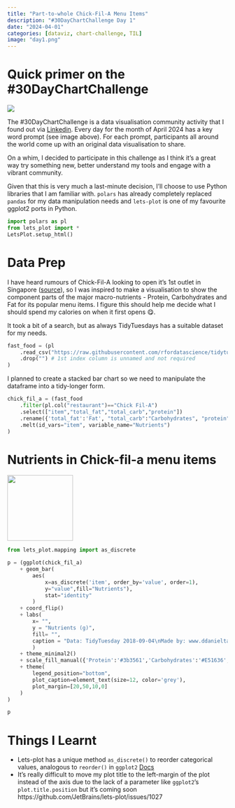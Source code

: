 ```yaml
---
title: "Part-to-whole Chick-Fil-A Menu Items"
description: "#30DayChartChallenge Day 1"
date: "2024-04-01"
categories: [dataviz, chart-challenge, TIL]
image: "day1.png"
---
```

# Quick primer on the #30DayChartChallenge
![](./30_day_chart_challenge.jpeg)

The #30DayChartChallenge is a data visualisation community activity that I found out via [Linkedin](https://www.linkedin.com/company/30daychartchallenge/). Every day for the month of April 2024 has a key word prompt (see image above). For each prompt, participants all around the world come up with an original data visualisation to share.

On a whim, I decided to participate in this challenge as I think it's a great way try something new, better understand my tools and engage with a vibrant community.

Given that this is very much a last-minute decision, I'll choose to use Python libraries that I am familiar with. `polars` has already completely replaced `pandas` for my data manipulation needs and `lets-plot` is one of my favourite ggplot2 ports in Python.

```python
import polars as pl
from lets_plot import *
LetsPlot.setup_html()
```

# Data Prep

I have heard rumours of Chick-Fil-A looking to open it's 1st outlet in Singapore ([source](https://cnalifestyle.channelnewsasia.com/dining/chick-fil-possible-singapore-outlet-opening-386521)), so I was inspired to make a visualisation to show the component parts of the major macro-nutrients - Protein, Carbohydrates and Fat for its popular menu items. I figure this should help me decide what I should spend my calories on when it first opens 😋.

It took a bit of a search, but as always TidyTuesdays has a suitable dataset for my needs.
```python
fast_food = (pl
    .read_csv("https://raw.githubusercontent.com/rfordatascience/tidytuesday/master/data/2018/2018-09-04/fastfood_calories.csv", ignore_errors=True)
    .drop("") # 1st index column is unnamed and not required
)
```

I planned to create a stacked bar chart so we need to manipulate the dataframe into a tidy-longer form.
```python
chick_fil_a = (fast_food
    .filter(pl.col("restaurant")=="Chick Fil-A")
    .select(["item","total_fat","total_carb","protein"])
    .rename({'total_fat':'Fat', "total_carb":"Carbohydrates", "protein": "Protein"})
    .melt(id_vars="item", variable_name="Nutrients")
)
```


# Nutrients in Chick-fil-a menu items
![](./chick_fil_a_logo.png){fig-align="center" width=150}
```python
from lets_plot.mapping import as_discrete

p = (ggplot(chick_fil_a) 
    + geom_bar(
        aes(
            x=as_discrete('item', order_by='value', order=1),
            y="value",fill="Nutrients"),
            stat="identity"
        )
    + coord_flip()
    + labs(
        x= "",
        y = "Nutrients (g)",
        fill= "",
        caption = "Data: TidyTuesday 2018-09-04\nMade by: www.ddanieltan.com"
        )
    + theme_minimal2()
    + scale_fill_manual({'Protein':'#3b3561','Carbohydrates':'#E51636', 'Fat':'#ffc759'})
    + theme(
        legend_position="bottom",
        plot_caption=element_text(size=12, color='grey'),
        plot_margin=[20,50,10,0]
    )
)

p
```


# Things I Learnt
- Lets-plot has a unique method `as_discrete()` to reorder categorical values, analogous to `reorder()` in `ggplot2` [Docs](https://lets-plot.org/python/pages/as_discrete.html)
- It's really difficult to move my plot title to the left-margin of the plot instead of the axis due to the lack of a parameter like `ggplot2`'s `plot.title.position` but it's coming soon https://github.com/JetBrains/lets-plot/issues/1027
